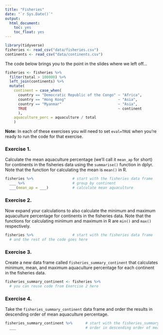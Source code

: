 ```yaml
---
title: "Fisheries"
date: "`r Sys.Date()`"
output: 
  html_document: 
    toc: yes
    toc_float: yes
---
```


```r
library(tidyverse)
fisheries <- read_csv("data/fisheries.csv")
continents <- read_csv("data/continents.csv")
```

The code below brings you to the point in the slides where we left off...

```r
fisheries <- fisheries %>%
  filter(total > 100000) %>%
  left_join(continents) %>%
  mutate(
    continent = case_when(
      country == "Democratic Republic of the Congo" ~ "Africa",
      country == "Hong Kong"                        ~ "Asia",
      country == "Myanmar"                          ~ "Asia",
      TRUE                                          ~ continent
      ),
    aquaculture_perc = aquaculture / total
    )
```

**Note:** In each of these exercises you will need to set `eval=TRUE` when you're 
ready to run the code for that exercise.

### Exercise 1.

Calculate the mean aquaculture percentage (we'll call it `mean_ap` for short) 
for continents in the fisheries data using the `summarise()` function in dplyr. 
Note that the function for calculating the mean is `mean()` in R.

```r
fisheries %>%                  # start with the fisheries data frame
  ___ %>%                      # group by continent
  ___(mean_ap = ___)           # calculate mean aquaculture
```

### Exercise 2.

Now expand your calculations to also calculate the minimum and maximum 
aquaculture percentage for continents in the fisheries data. Note that the 
functions for calculating minimum and maximum in R are `min()` and `max()`
respectively.

```r
fisheries %>%                  # start with the fisheries data frame
  # and the rest of the code goes here         
```

### Exercise 3.

Create a new data frame called `fisheries_summary_continent` that calculates 
minimum, mean, and maximum aquaculture percentage for each continent in the 
fisheries data. 

```r
fisheries_summary_continent <- fisheries %>%
  # you can reuse code from Exercise 2 here                        
```

### Exercise 4.

Take the `fisheries_summary_continent` data frame and order the results in descending 
order of mean aquaculture percentage.

```r
fisheries_summary_continent %>%      # start with the fisheries_summary_continent data frame
  ___                                # order in descending order of mean_ap
```
